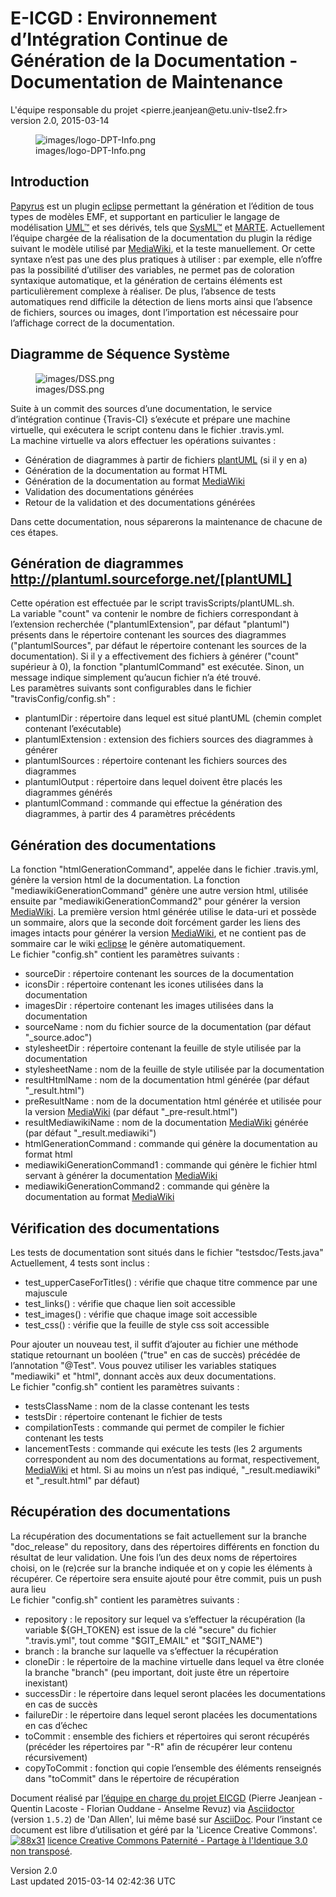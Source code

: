 = E-ICGD : Environnement d’Intégration Continue de Génération de la Documentation - Documentation de Maintenance =

L'équipe responsable du projet &lt;pierre.jeanjean@etu.univ-tlse2.fr&gt;<br />
 version 2.0, 2015-03-14

[[Image:images/logo-DPT-Info.png|frame|none|alt=logo DPT Info]]

== Introduction ==

[http://www.eclipse.org/papyrus/ Papyrus] est un plugin [http://www.eclipse.org eclipse] permettant la génération et l’édition de tous types de modèles EMF, et supportant en particulier le langage de modélisation [http://www.uml.org/ UML™] et ses dérivés, tels que [http://www.omgsysml.org/ SysML™] et [http://www.omgmarte.org/ MARTE]. Actuellement l’équipe chargée de la réalisation de la documentation du plugin la rédige suivant le modèle utilisé par [https://www.mediawiki.org MediaWiki], et la teste manuellement. Or cette syntaxe n’est pas une des plus pratiques à utiliser : par exemple, elle n’offre pas la possibilité d’utiliser des variables, ne permet pas de coloration syntaxique automatique, et la génération de certains éléments est particulièrement complexe à réaliser. De plus, l’absence de tests automatiques rend difficile la détection de liens morts ainsi que l’absence de fichiers, sources ou images, dont l’importation est nécessaire pour l’affichage correct de la documentation.

== Diagramme de Séquence Système ==

[[Image:images/DSS.png|frame|none|alt=DSS]]

Suite à un commit des sources d’une documentation, le service d’intégration continue {Travis-CI} s’exécute et prépare une machine virtuelle, qui exécutera le script contenu dans le fichier .travis.yml.<br />
 La machine virtuelle va alors effectuer les opérations suivantes :

* Génération de diagrammes à partir de fichiers [http://plantuml.sourceforge.net/ plantUML] (si il y en a)
* Génération de la documentation au format HTML
* Génération de la documentation au format [https://www.mediawiki.org MediaWiki]
* Validation des documentations générées
* Retour de la validation et des documentations générées

Dans cette documentation, nous séparerons la maintenance de chacune de ces étapes.

== Génération de diagrammes http://plantuml.sourceforge.net/[plantUML] ==

Cette opération est effectuée par le script travisScripts/plantUML.sh.<br />
 La variable &quot;count&quot; va contenir le nombre de fichiers correspondant à l’extension recherchée (&quot;plantumlExtension&quot;, par défaut &quot;plantuml&quot;) présents dans le répertoire contenant les sources des diagrammes (&quot;plantumlSources&quot;, par défaut le répertoire contenant les sources de la documentation). Si il y a effectivement des fichiers à générer (&quot;count&quot; supérieur à 0), la fonction &quot;plantumlCommand&quot; est exécutée. Sinon, un message indique simplement qu’aucun fichier n’a été trouvé.<br />
 Les paramètres suivants sont configurables dans le fichier &quot;travisConfig/config.sh&quot; :

* plantumlDir : répertoire dans lequel est situé plantUML (chemin complet contenant l’exécutable)
* plantumlExtension : extension des fichiers sources des diagrammes à générer
* plantumlSources : répertoire contenant les fichiers sources des diagrammes
* plantumlOutput : répertoire dans lequel doivent être placés les diagrammes générés
* plantumlCommand : commande qui effectue la génération des diagrammes, à partir des 4 paramètres précédents

== Génération des documentations ==

La fonction &quot;htmlGenerationCommand&quot;, appelée dans le fichier .travis.yml, génère la version html de la documentation. La fonction &quot;mediawikiGenerationCommand&quot; génère une autre version html, utilisée ensuite par &quot;mediawikiGenerationCommand2&quot; pour générer la version [https://www.mediawiki.org MediaWiki]. La première version html générée utilise le data-uri et possède un sommaire, alors que la seconde doit forcément garder les liens des images intacts pour générer la version [https://www.mediawiki.org MediaWiki], et ne contient pas de sommaire car le wiki [http://www.eclipse.org eclipse] le génère automatiquement.<br />
 Le fichier &quot;config.sh&quot; contient les paramètres suivants :

* sourceDir : répertoire contenant les sources de la documentation
* iconsDir : répertoire contenant les icones utilisées dans la documentation
* imagesDir : répertoire contenant les images utilisées dans la documentation
* sourceName : nom du fichier source de la documentation (par défaut &quot;_source.adoc&quot;)
* stylesheetDir : répertoire contenant la feuille de style utilisée par la documentation
* stylesheetName : nom de la feuille de style utilisée par la documentation
* resultHtmlName : nom de la documentation html générée (par défaut &quot;_result.html&quot;)
* preResultName : nom de la documentation html générée et utilisée pour la version [https://www.mediawiki.org MediaWiki] (par défaut &quot;_pre-result.html&quot;)
* resultMediawikiName : nom de la documentation [https://www.mediawiki.org MediaWiki] générée (par défaut &quot;_result.mediawiki&quot;)
* htmlGenerationCommand : commande qui génère la documentation au format html
* mediawikiGenerationCommand1 : commande qui génère le fichier html servant à générer la documentation [https://www.mediawiki.org MediaWiki]
* mediawikiGenerationCommand2 : commande qui génère la documentation au format [https://www.mediawiki.org MediaWiki]

== Vérification des documentations ==

Les tests de documentation sont situés dans le fichier &quot;testsdoc/Tests.java&quot; Actuellement, 4 tests sont inclus :

* test_upperCaseForTitles() : vérifie que chaque titre commence par une majuscule
* test_links() : vérifie que chaque lien soit accessible
* test_images() : vérifie que chaque image soit accessible
* test_css() : vérifie que la feuille de style css soit accessible

Pour ajouter un nouveau test, il suffit d’ajouter au fichier une méthode statique retournant un booléen (&quot;true&quot; en cas de succès) précédée de l’annotation &quot;@Test&quot;. Vous pouvez utiliser les variables statiques &quot;mediawiki&quot; et &quot;html&quot;, donnant accès aux deux documentations.<br />
 Le fichier &quot;config.sh&quot; contient les paramètres suivants :

* testsClassName : nom de la classe contenant les tests
* testsDir : répertoire contenant le fichier de tests
* compilationTests : commande qui permet de compiler le fichier contenant les tests
* lancementTests : commande qui exécute les tests (les 2 arguments correspondent au nom des documentations au format, respectivement, [https://www.mediawiki.org MediaWiki] et html. Si au moins un n’est pas indiqué, &quot;_result.mediawiki&quot; et &quot;_result.html&quot; par défaut)

== Récupération des documentations ==

La récupération des documentations se fait actuellement sur la branche &quot;doc_release&quot; du repository, dans des répertoires différents en fonction du résultat de leur validation. Une fois l’un des deux noms de répertoires choisi, on le (re)crée sur la branche indiquée et on y copie les éléments à récupérer. Ce répertoire sera ensuite ajouté pour être commit, puis un push aura lieu<br />
 Le fichier &quot;config.sh&quot; contient les paramètres suivants :

* repository : le repository sur lequel va s’effectuer la récupération (la variable ${GH_TOKEN} est issue de la clé &quot;secure&quot; du fichier &quot;.travis.yml&quot;, tout comme &quot;$GIT_EMAIL&quot; et &quot;$GIT_NAME&quot;)
* branch : la branche sur laquelle va s’effectuer la récupération
* cloneDir : le répertoire de la machine virtuelle dans lequel va être clonée la branche &quot;branch&quot; (peu important, doit juste être un répertoire inexistant)
* successDir : le répertoire dans lequel seront placées les documentations en cas de succès
* failureDir : le répertoire dans lequel seront placées les documentations en cas d’échec
* toCommit : ensemble des fichiers et répertoires qui seront récupérés (précéder les répertoires par &quot;-R&quot; afin de récupérer leur contenu récursivement)
* copyToCommit : fonction qui copie l’ensemble des éléments renseignés dans &quot;toCommit&quot; dans le répertoire de récupération

Document réalisé par [mailto:pierre.jeanjean@etu.univ-tlse2.fr l’équipe en charge du projet EICGD] (Pierre Jeanjean - Quentin Lacoste - Florian Ouddane - Anselme Revuz) via [http://asciidoctor.org/ Asciidoctor] (version <tt>1.5.2</tt>) de 'Dan Allen', lui même basé sur [http://www.methods.co.nz/asciidoc AsciiDoc]. Pour l’instant ce document est libre d’utilisation et géré par la 'Licence Creative Commons'. [http://creativecommons.org/licenses/by-sa/3.0/ [[Image:icons/88x31.png.png|88x31]]] [http://creativecommons.org/licenses/by-sa/3.0/ licence Creative Commons Paternité - Partage à l'Identique 3.0 non transposé].

Version 2.0<br />
 Last updated 2015-03-14 02:42:36 UTC

